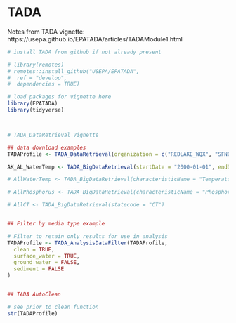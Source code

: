 # TADA

Notes from TADA vignette: https://usepa.github.io/EPATADA/articles/TADAModule1.html

```r
# install TADA from github if not already present

# library(remotes)
# remotes::install_github("USEPA/EPATADA",
#  ref = "develop",
#  dependencies = TRUE)

# load packages for vignette here
library(EPATADA)
library(tidyverse)




```


```r
# TADA_DataRetrieval Vignette

## data download examples
TADAProfile <- TADA_DataRetrieval(organization = c("REDLAKE_WQX", "SFNOES_WQX", "PUEBLO_POJOAQUE", "FONDULAC_WQX", "PUEBLOOFTESUQUE", "CNENVSER"), startDate = "2018-01-01", endDate = "2019-01-01", applyautoclean = FALSE)

AK_AL_WaterTemp <- TADA_BigDataRetrieval(startDate = "2000-01-01", endDate = "2002-12-31", characteristicName = "Temperature, water", statecode = c("AK","AL")) # this takes ~3 min to download; 52963 x 123 df

# AllWaterTemp <- TADA_BigDataRetrieval(characteristicName = "Temperature, water")

# AllPhosphorus <- TADA_BigDataRetrieval(characteristicName = "Phosphorus")

# AllCT <- TADA_BigDataRetrieval(statecode = "CT")


## Filter by media type example

# Filter to retain only results for use in analysis
TADAProfile <- TADA_AnalysisDataFilter(TADAProfile,
  clean = TRUE,
  surface_water = TRUE,
  ground_water = FALSE,
  sediment = FALSE
)


## TADA AutoClean

# see prior to clean function
str(TADAProfile)




```

